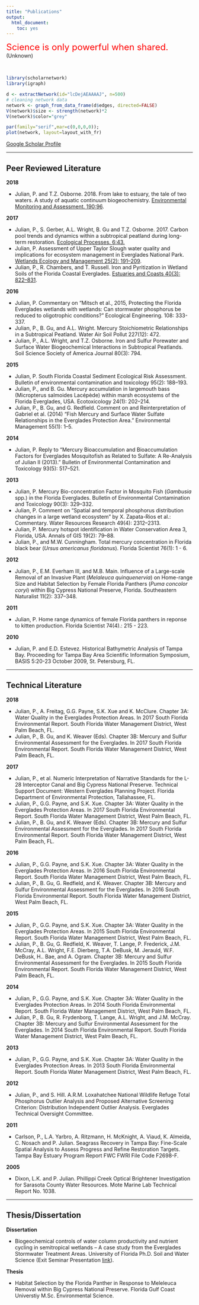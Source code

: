```yaml
---
title: "Publications"
output: 
  html_document: 
    toc: yes
---
```


<font size=5 color="red">Science is only powerful when shared. </font>
(Unknown)

<br>

```r
library(scholarnetwork)
library(igraph)

d <- extractNetwork(id="lcDejAEAAAAJ", n=500)
# cleaning network data
network <- graph_from_data_frame(d$edges, directed=FALSE)
V(network)$size <- strength(network)*2
V(network)$color="grey"
```

```r
par(family="serif",mar=c(0,0,0,0));
plot(network, layout=layout_with_fr)
```


[Google Scholar Profile](https://scholar.google.com/citations?user=lcDejAEAAAAJ&hl=en)

****

## Peer Reviewed Literature

__2018__

* Julian, P. and T.Z. Osborne. 2018. From lake to estuary, the tale of two waters. A study of aquatic continuum biogeochemistry. [Environmental Monitoring and Assessment. 190:96](https://link.springer.com/article/10.1007%2Fs10661-017-6455-8).

__2017__

* Julian, P., S. Gerber, A.L. Wright, B. Gu and T.Z. Osborne. 2017. Carbon pool trends and dynamics within a subtropical peatland during long-term restoration. [Ecological Processes. 6:43.](https://ecologicalprocesses.springeropen.com/articles/10.1186/s13717-017-0110-8) 
* Julian, P. Assessment of Upper Taylor Slough water quality and implications for ecosystem management in Everglades National Park. [Wetlands Ecology and Management 25(2): 191–209](https://link.springer.com/article/10.1007/s11273-016-9509-8).
* Julian, P., R. Chambers, and T. Russell.  Iron and Pyritization in Wetland Soils of the Florida Coastal Everglades. [Estuaries and Coasts 40(3): 822–831](https://link.springer.com/article/10.1007/s12237-016-0180-3).

__2016__

* Julian, P.  Commentary on “Mitsch et al., 2015, Protecting the Florida Everglades wetlands with wetlands: Can stormwater phosphorus be reduced to oligotrophic conditions?” Ecological Engineering. 108: 333-337.
* Julian, P., B. Gu, and A.L. Wright.  Mercury Stoichiometric Relationships in a Subtropical Peatland. Water Air Soil Pollut 227(12): 472.
* Julian, P., A.L. Wright, and T.Z. Osborne. Iron and Sulfur Porewater and Surface Water Biogeochemical Interactions in Subtropical Peatlands. Soil Science Society of America Journal 80(3): 794.

__2015__

* Julian, P. South Florida Coastal Sediment Ecological Risk Assessment. Bulletin of environmental contamination and toxicology 95(2): 188–193.
* Julian, P., and B. Gu. Mercury accumulation in largemouth bass (Micropterus salmoides Lacépède) within marsh ecosystems of the Florida Everglades, USA. Ecotoxicology 24(1): 202–214.
* Julian, P., B. Gu, and G. Redfield. Comment on and Reinterpretation of Gabriel et al. (2014) “Fish Mercury and Surface Water Sulfate Relationships in the Everglades Protection Area.” Environmental Management 55(1): 1–5.

__2014__

* Julian, P.  Reply to “Mercury Bioaccumulation and Bioaccumulation Factors for Everglades Mosquitofish as Related to Sulfate: A Re-Analysis of Julian II (2013).” Bulletin of Environmental Contamination and Toxicology 93(5): 517–521.

__2013__

* Julian, P. Mercury Bio-concentration Factor in Mosquito Fish (_Gambusia_ spp.) in the Florida Everglades. Bulletin of Environmental Contamination and Toxicology 90(3): 329–332.
* Julian, P. Comment on “Spatial and temporal phosphorus distribution changes in a large wetland ecosystem” by X. Zapata-Rios et al.: Commentary. Water Resources Research 49(4): 2312–2313.
* Julian, P. Mercury hotspot identification in Water Conservation Area 3, Florida, USA. Annals of GIS 19(2): 79–88.
* Julian, P., and M.W. Cunningham. Total mercury concentration in Florida black bear (_Ursus americanus floridanus_). Florida Scientist 76(1): 1 - 6.

__2012__

* Julian, P., E.M. Everham III, and M.B. Main.  Influence of a Large-scale Removal of an Invasive Plant (_Melaleuca quinquenervia_) on Home-range Size and Habitat Selection by Female Florida Panthers (_Puma concolor coryi_) within Big Cypress National Preserve, Florida. Southeastern Naturalist 11(2): 337–348. 

__2011__

* Julian, P.  Home range dynamics of female Florida panthers in reponse to kitten production. Florida Scientist 74(4).: 215 - 223.

__2010__

* Julian, P. and E.D. Estevez. Historical Bathymetric Analysis of Tampa Bay. Proceeding for Tampa Bay Area Scientific Information Symposium, BASIS 5:20-23 October 2009, St. Petersburg, FL.


****

## Technical Literature

__2018__

* Julian, P., A. Freitag, G.G. Payne, S.K. Xue and K. McClure. Chapter 3A: Water Quality in the Everglades Protection Areas. In 2017 South Florida Environmental Report. South Florida Water Management District, West Palm Beach, FL.
* Julian, P., B. Gu, and K. Weaver (Eds). Chapter 3B: Mercury and Sulfur Environmental Assessment for the Everglades. In 2017 South Florida Environmental Report. South Florida Water Management District, West Palm Beach, FL.

__2017__

* Julian, P., et al. Numeric Interpretation of Narrative Standards for the L-28 Interceptor Canal and Big Cypress National Preserve. Technical Support Document: Western Everglades Planning Project. Florida Department of Environmental Protection, Tallahassee, FL. 
* Julian, P., G.G. Payne, and S.K. Xue. Chapter 3A: Water Quality in the Everglades Protection Areas. In 2017 South Florida Environmental Report. South Florida Water Management District, West Palm Beach, FL.
* Julian, P., B. Gu, and K. Weaver (Eds). Chapter 3B: Mercury and Sulfur Environmental Assessment for the Everglades. In 2017 South Florida Environmental Report. South Florida Water Management District, West Palm Beach, FL.

__2016__

* Julian, P., G.G. Payne, and S.K. Xue. Chapter 3A: Water Quality in the Everglades Protection Areas. In 2016 South Florida Environmental Report. South Florida Water Management District, West Palm Beach, FL.
* Julian, P., B. Gu, G. Redfield, and K. Weaver. Chapter 3B: Mercury and Sulfur Environmental Assessment for the Everglades. In 2016 South Florida Environmental Report. South Florida Water Management District, West Palm Beach, FL.

__2015__

* Julian, P., G.G. Payne, and S.K. Xue. Chapter 3A: Water Quality in the Everglades Protection Areas. In 2015 South Florida Environmental Report. South Florida Water Management District, West Palm Beach, FL.
* Julian, P., B. Gu, G. Redfield, K. Weaver, T. Lange, P. Frederick, J.M. McCray, A.L. Wright, F.E. Dierberg, T.A. DeBusk, M. Jerauld, W.F. DeBusk, H.. Bae, and A. Ogram. Chapter 3B: Mercury and Sulfur Environmental Assessment for the Everglades. In 2015 South Florida Environmental Report. South Florida Water Management District, West Palm Beach, FL.

__2014__

* Julian, P., G.G. Payne, and S.K. Xue. Chapter 3A: Water Quality in the Everglades Protection Areas. In 2014 South Florida Environmental Report. South Florida Water Management District, West Palm Beach, FL.
* Julian, P., B. Gu, R. Frydenborg, T. Lange, A.L. Wright, and J.M. McCray. Chapter 3B: Mercury and Sulfur Environmental Assessment for the Everglades. In 2014 South Florida Environmental Report. South Florida Water Management District, West Palm Beach, FL.

__2013__

* Julian, P., G.G. Payne, and S.K. Xue. Chapter 3A: Water Quality in the Everglades Protection Areas. In 2013 South Florida Environmental Report. South Florida Water Management District, West Palm Beach, FL.

__2012__

* Julian, P., and S. Hill. A.R.M. Loxahatchee National Wildlife Refuge Total Phosphorus Outlier Analysis and Proposed Alternative Screening Criterion: Distribution Independent Outlier Analysis. Everglades Technical Oversight Committee.

__2011__

* Carlson, P., L.A. Yarbro, A. Ritzmann, H. McKnight, A. Viaud, K. Almeida, C. Nosach and P. Julian. Seagrass Recovery in Tampa Bay: Fine-Scale Spatial Analysis to Assess Progress and Refine Restoration Targets. Tampa Bay Estuary Program Report FWC FWRI File Code F2698-F.

__2005__

* Dixon, L.K. and P. Julian. Phillippi Creek Optical Brightener Investigation for Sarasota County Water Resources. Mote Marine Lab Technical Report No. 1038.

****

## Thesis/Dissertation

__Dissertation__

* Biogeochemical controls of water column productivity and nutrient cycling in semitropical wetlands – A case study from the Everglades Stormwater Treatment Areas. University of Florida Ph.D. Soil and Water Science (Exit Seminar Presentation [link](https://mediasite.video.ufl.edu/Mediasite/Play/1cec00883964429cb70bb64ee9c75b861d?catalog=231f847b-8d7f-48ef-9156-85798805dbcb)).

__Thesis__

* Habitat Selection by the Florida Panther in Response to Meleleuca Removal within Big Cypress National Preserve. Florida Gulf Coast Universtiy M.Sc. Environmental Science.